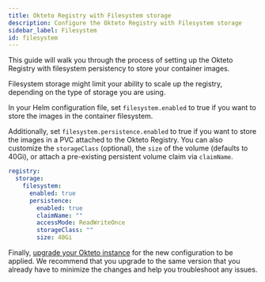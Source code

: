 ```yaml
---
title: Okteto Registry with Filesystem storage
description: Configure the Okteto Registry with Filesystem storage
sidebar_label: Filesystem
id: filesystem
---
```


This guide will walk you through the process of setting up the Okteto Registry with filesystem persistency to store your container images.

Filesystem storage might limit your ability to scale up the registry, depending on the type of storage you are using.

In your Helm configuration file, set `filesystem.enabled` to true if you want to store the images in the container filesystem.

Additionally, set `filesystem.persistence.enabled` to true if you want to store the images in a PVC attached to the Okteto Registry.
You can also customize the `storageClass` (optional), the `size` of the volume (defaults to 40Gi), or attach a pre-existing persistent volume claim via `claimName`.

```yaml title="config.yaml"
registry:
  storage:
    filesystem:
      enabled: true
      persistence:
        enabled: true
        claimName: ""
        accessMode: ReadWriteOnce
        storageClass: ""
        size: 40Gi
```

Finally, [upgrade your Okteto instance](self-hosted/manage/upgrade.mdx) for the new configuration to be applied.
We recommend that you upgrade to the same version that you already have to minimize the changes and help you troubleshoot any issues.
